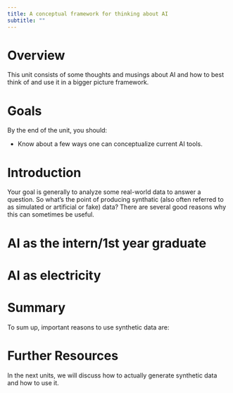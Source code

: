 ```yaml
---
title: A conceptual framework for thinking about AI
subtitle: ""
---
```





# Overview
This unit consists of some thoughts and musings about AI and how to best think of and use it in a bigger picture framework.

# Goals
By the end of the unit, you should:

* Know about a few ways one can conceptualize current AI tools.


# Introduction

Your goal is generally to analyze some real-world data to answer a question. So what's the point of producing synthatic (also often referred to as simulated or artificial or fake) data? There are several good reasons why this can sometimes be useful.


# AI as the intern/1st year graduate


# AI as electricity




# Summary

To sum up,  important reasons to use synthetic data are:



# Further Resources

In the next units, we will discuss how to actually generate synthetic data and how to use it.




